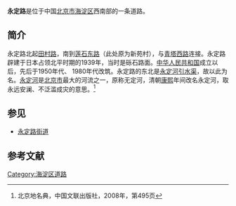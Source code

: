 {{coord|39.91324|116.25865|display=title}}
{{Infobox China Road
|路牌类型 = Beijing
|道路方向 = NS
|中文道路名称 = 永定路
|道路名称拼音 = YONGDING LU
|图片 = CASIC at Yongding Rd (20210513181404).jpg
|图片说明 = 位于永定路的航天科工二院
|道路属性 = 
|道路总长度 = 
|车速限制 = 
|行车线数量 = 
|所在地区 = [[北京市|北京市]][[海淀区|海淀区]]
|起点 = [[田村路|田村路]]
|终点 = [[莲石东路|莲石东路]]
|路段主要建筑 = [[中国航天科工集团|中国航天科工集团]]第二研究院
}}
'''永定路'''是位于中国[[北京市|北京市]][[海淀区|海淀区]]西南部的一条道路。

==简介==
永定路北起[[田村路|田村路]]，南到[[莲石东路|莲石东路]]（此处原为新苑村），与[[青塔西路|青塔西路]]连接。永定路辟建于日本占领北平时期的1939年，当时是砾石路面。[[中华人民共和国|中华人民共和国]]成立以后，先后于1950年代、 1980年代改筑。永定路的东北是[[永定河引水渠|永定河引水渠]]，故以此为名。[[永定河|永定河]]是[[北京市|北京市]]最大的河流之一，原称无定河，清朝[[康熙|康熙]]年间改名永定河，取永远安澜、不泛滥成灾的意思。<ref name=bjdmd>北京地名典，中国文联出版社，2008年，第495页</ref>

== 参见 ==
*[[永定路街道_(北京市)|永定路街道]]

==参考文献==
{{reflist}}

[[Category:海淀区道路|Category:海淀区道路]]